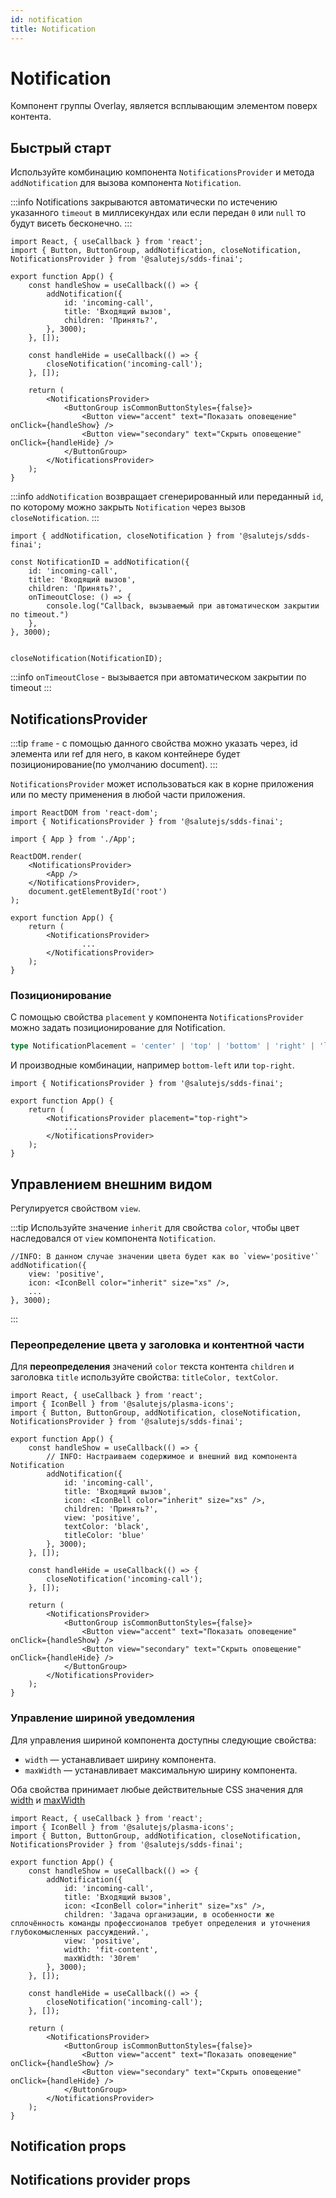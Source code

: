 ```yaml
---
id: notification
title: Notification
---
```



# Notification

Компонент группы Overlay, является всплывающим элементом поверх контента.

## Быстрый старт

Используйте комбинацию компонента `NotificationsProvider` и метода `addNotification` для вызова компонента `Notification`.

:::info
Notifications закрываются автоматически по истечению указанного `timeout` в миллисекундах или если передан `0` или `null` то будут висеть бесконечно.
:::

```tsx live
import React, { useCallback } from 'react';
import { Button, ButtonGroup, addNotification, closeNotification, NotificationsProvider } from '@salutejs/sdds-finai';

export function App() {
    const handleShow = useCallback(() => {
        addNotification({
            id: 'incoming-call',
            title: 'Входящий вызов',
            children: 'Принять?',
        }, 3000);
    }, []);

    const handleHide = useCallback(() => {
        closeNotification('incoming-call');
    }, []);

    return (
        <NotificationsProvider>
            <ButtonGroup isCommonButtonStyles={false}>
                <Button view="accent" text="Показать оповещение" onClick={handleShow} />
                <Button view="secondary" text="Скрыть оповещение" onClick={handleHide} />
            </ButtonGroup>
        </NotificationsProvider>
    );
}
```

:::info
`addNotification` возвращает сгенерированный или переданный `id`, по которому можно закрыть `Notification` через вызов `closeNotification`.
:::

```tsx
import { addNotification, closeNotification } from '@salutejs/sdds-finai';

const NotificationID = addNotification({
    id: 'incoming-call',
    title: 'Входящий вызов',
    children: 'Принять?',
    onTimeoutClose: () => {
        console.log("Callback, вызываемый при автоматическом закрытии по timeout.")
    },
}, 3000);


closeNotification(NotificationID);
```

:::info
`onTimeoutClose` - вызывается при автоматическом закрытии по timeout
:::


## NotificationsProvider

:::tip
`frame` - с помощью данного свойства можно указать через, id элемента или ref для него, в каком контейнере будет позиционирование(по умолчанию document).
:::

`NotificationsProvider` может использоваться как в корне приложения или по месту применения в любой части приложения.

```tsx title="index.ts"
import ReactDOM from 'react-dom';
import { NotificationsProvider } from '@salutejs/sdds-finai';

import { App } from './App';

ReactDOM.render(
    <NotificationsProvider>
        <App />
    </NotificationsProvider>,
    document.getElementById('root')
);
```

```tsx title="app.tsx"
export function App() {
    return (
        <NotificationsProvider>
                ...
        </NotificationsProvider>
    );
}
```

### Позиционирование

С помощью свойства `placement` у компонента `NotificationsProvider` можно задать позиционирование для Notification.

```ts
type NotificationPlacement = 'center' | 'top' | 'bottom' | 'right' | 'left';
````

И производные комбинации, например `bottom-left` или `top-right`.

```tsx
import { NotificationsProvider } from '@salutejs/sdds-finai';

export function App() {
    return (
        <NotificationsProvider placement="top-right">
            ...
        </NotificationsProvider>
    );
}
```

## Управлением внешним видом

Регулируется свойством `view`.

:::tip
Используйте значение `inherit` для свойства `color`, чтобы цвет наследовался от `view` компонента `Notification`.

```tsx
//INFO: В данном случае значении цвета будет как во `view='positive'`
addNotification({
    view: 'positive',
    icon: <IconBell color="inherit" size="xs" />,
    ...
}, 3000);
```
:::

###  Переопределение цвета у заголовка и контентной части

Для **переопределения** значений `color` текста контента `children` и заголовка `title` используйте свойства: `titleColor, textColor`.

```tsx live
import React, { useCallback } from 'react';
import { IconBell } from '@salutejs/plasma-icons';
import { Button, ButtonGroup, addNotification, closeNotification, NotificationsProvider } from '@salutejs/sdds-finai';

export function App() {
    const handleShow = useCallback(() => {
        // INFO: Настраиваем содержимое и внешний вид компонента Notification
        addNotification({
            id: 'incoming-call',
            title: 'Входящий вызов',
            icon: <IconBell color="inherit" size="xs" />,
            children: 'Принять?',
            view: 'positive',
            textColor: 'black',
            titleColor: 'blue'
        }, 3000);
    }, []);

    const handleHide = useCallback(() => {
        closeNotification('incoming-call');
    }, []);

    return (
        <NotificationsProvider>
            <ButtonGroup isCommonButtonStyles={false}>
                <Button view="accent" text="Показать оповещение" onClick={handleShow} />
                <Button view="secondary" text="Скрыть оповещение" onClick={handleHide} />
            </ButtonGroup>
        </NotificationsProvider>
    );
}
```

### Управление шириной уведомления

Для управления шириной компонента доступны следующие свойства:

- `width` — устанавливает ширину компонента.
- `maxWidth` — устанавливает максимальную ширину компонента.

Оба свойства принимает любые действительные CSS значения для [width](https://developer.mozilla.org/en-US/docs/Web/CSS/width#syntax) и [maxWidth](https://developer.mozilla.org/en-US/docs/Web/CSS/max-width#syntax)

```tsx live
import React, { useCallback } from 'react';
import { IconBell } from '@salutejs/plasma-icons';
import { Button, ButtonGroup, addNotification, closeNotification, NotificationsProvider } from '@salutejs/sdds-finai';

export function App() {
    const handleShow = useCallback(() => {
        addNotification({
            id: 'incoming-call',
            title: 'Входящий вызов',
            icon: <IconBell color="inherit" size="xs" />,
            children: 'Задача организации, в особенности же сплочённость команды профессионалов требует определения и уточнения глубокомысленных рассуждений.',
            view: 'positive',
            width: 'fit-content',
            maxWidth: '30rem'
        }, 3000);
    }, []);

    const handleHide = useCallback(() => {
        closeNotification('incoming-call');
    }, []);

    return (
        <NotificationsProvider>
            <ButtonGroup isCommonButtonStyles={false}>
                <Button view="accent" text="Показать оповещение" onClick={handleShow} />
                <Button view="secondary" text="Скрыть оповещение" onClick={handleHide} />
            </ButtonGroup>
        </NotificationsProvider>
    );
}
```

## Notification props
<PropsTable name="Notification" />

## Notifications provider props
<PropsTable name="NotificationsProvider" />
